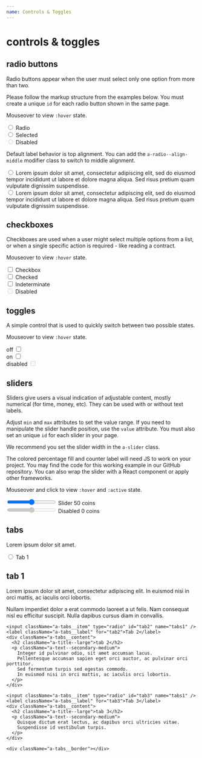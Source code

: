 ```yaml
---
name: Controls & Toggles
---
```



# controls & toggles

## radio buttons

Radio buttons appear when the user must select only one option from more than two.

Please follow the markup structure from the examples below. You must create a unique `id` for each radio button shown in the same page.

Mouseover to view `:hover` state.

<Playground>
  <div className="a-radio">
    <input type="radio" id="radio1" name="radiogroup1" />
    <label htmlFor="radio1">Radio</label>
  </div>

<div className='a-radio'>
  <input type='radio' id='radio2' name='radiogroup1' defaultChecked />
  <label htmlFor='radio2'>Selected</label>
</div>

  <div className="a-radio a-radio--disabled">
    <input type="radio" id="radio3" name="radiogroup1" disabled />
    <label htmlFor="radio3">Disabled</label>
  </div>
</Playground>

Default label behavior is top alignment. You can add the `a-radio--align-middle` modifier class to switch to middle alignment.

<Playground>
  <div className='a-radio'>
    <input type='radio' id='radio4' name='radiogroup2' />
    <label htmlFor='radio4'>
      Lorem ipsum dolor sit amet, consectetur adipiscing elit, sed do eiusmod
      tempor incididunt ut labore et dolore magna aliqua. Sed risus pretium quam
      vulputate dignissim suspendisse.
    </label>
  </div>
  <div className='a-radio a-radio--align-middle'>
    <input type='radio' id='radio5' name='radiogroup2' />
    <label htmlFor='radio5'>
      Lorem ipsum dolor sit amet, consectetur adipiscing elit, sed do eiusmod
      tempor incididunt ut labore et dolore magna aliqua. Sed risus pretium quam
      vulputate dignissim suspendisse.
    </label>
  </div>
</Playground>

## checkboxes

Checkboxes are used when a user might select multiple options from a list, or when a single specific action is required - like reading a contract.

Mouseover to view `:hover` state.

<Playground>
  <div className="a-checkbox">
    <input type="checkbox" id="checkbox1" />
    <label htmlFor="checkbox1">Checkbox</label>
  </div>

<div className='a-checkbox'>
  <input type='checkbox' id='checkbox2' defaultChecked />
  <label htmlFor='checkbox2'>Checked</label>
</div>

<div className='a-checkbox a-checkbox--indeterminate'>
  <input type='checkbox' id='checkbox3' defaultChecked />
  <label htmlFor='checkbox3'>Indeterminate</label>
</div>

  <div className="a-checkbox a-checkbox--disabled">
    <input type="checkbox" id="checkbox4" disabled />
    <label htmlFor="checkbox4">Disabled</label>
  </div>
</Playground>

## toggles

A simple control that is used to quickly switch between two possible states.

Mouseover to view `:hover` state.

<Playground>
  <div className="a-toggle">
    <label htmlFor="toggle1">off</label>
    <input type="checkbox" id="toggle1" />
  </div>

<div className='a-toggle'>
  <label htmlFor='toggle2'>on</label>
  <input type='checkbox' id='toggle2' defaultChecked />
</div>

  <div className="a-toggle a-toggle--disabled">
    <label htmlFor="toggle3">disabled</label>
    <input type="checkbox" id="toggle3" disabled />
  </div>
</Playground>

## sliders

Sliders give users a visual indication of adjustable content, mostly numerical (for time, money, etc). They can be used with or without text labels.

Adjust `min` and `max` attributes to set the value range. If you need to manipulate the slider handle position, use the `value` attribute. You must also set an unique `id` for each slider in your page.

We recommend you set the slider width in the `a-slider` class.

The colored percentage fill and counter label will need JS to work on your project. You may find the code for this working example in our GitHub repository. You can also wrap the slider with a React component or apply other frameworks.

Mouseover and click to view `:hover` and `:active` state.

<Playground>
  <div className="a-slider">
    <input type="range" min="1" max="100" id="slider1" />
    <label htmlFor="slider1">
      Slider
      <span className="a-slider--value">50 coins</span>
    </label>
  </div>

  <div className="a-slider">
    <input type="range" min="1" max="100" id="slider1" disabled />
    <label htmlFor="slider1">
      Disabled
      <span className="a-slider--value">0 coins</span>
    </label>
  </div>
</Playground>

<HandleSliderValue />

## tabs

Lorem ipsum dolor sit amet.

<Playground>
  <div className="a-tabs">
    <input className="a-tabs__item" type="radio" id="tab1" name="tabs1" />
    <label className="a-tabs__label" for="tab1">Tab 1</label>
    <div className="a-tabs__content">
      <h2 className="a-title--large">tab 1</h2>
      <p className="a-text--secondary-medium">
        Lorem ipsum dolor sit amet, consectetur adipiscing elit.
        In euismod nisi in orci mattis, ac iaculis orci lobortis.
      </p>
      <p className="a-text--secondary-medium">
        Nullam imperdiet dolor a erat commodo laoreet a ut felis.
        Nam consequat nisl eu efficitur suscipit.
        Nulla dapibus cursus diam in convallis.
      </p>
    </div>

    <input className="a-tabs__item" type="radio" id="tab2" name="tabs1" />
    <label className="a-tabs__label" for="tab2">Tab 2</label>
    <div className="a-tabs__content">
      <h2 className="a-title--large">tab 2</h2>
      <p className="a-text--secondary-medium">
        Integer id pulvinar odio, sit amet accumsan lacus.
        Pellentesque accumsan sapien eget orci auctor, ac pulvinar orci porttitor.
        Sed fermentum turpis sed egestas commodo.
        In euismod nisi in orci mattis, ac iaculis orci lobortis.
      </p>
    </div>

    <input className="a-tabs__item" type="radio" id="tab3" name="tabs1" />
    <label className="a-tabs__label" for="tab3">Tab 3</label>
    <div className="a-tabs__content">
      <h2 className="a-title--large">tab 3</h2>
      <p className="a-text--secondary-medium">
        Quisque dictum erat lectus, ac dapibus orci ultricies vitae.
        Suspendisse id vestibulum turpis.
      </p>
    </div>

    <div className="a-tabs__border"></div>
  </div>
</Playground>
